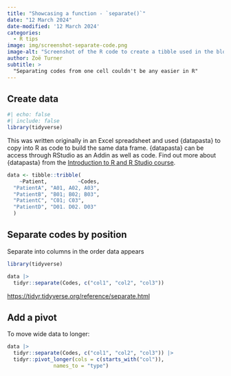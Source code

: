 ```yaml
---
title: "Showcasing a function - `separate()`"
date: "12 March 2024"
date-modified: '12 March 2024'
categories:
  - R tips
image: img/screenshot-separate-code.png
image-alt: "Screenshot of the R code to create a tibble used in the blog"
author: Zoë Turner
subtitle: >
  "Separating codes from one cell couldn't be any easier in R"
---
```


## Create data

```r
#| echo: false
#| include: false
library(tidyverse)
```

This was written originally in an Excel spreadsheet and used {datapasta} to copy into R as code to build the same data frame.
{datapasta} can be access through RStudio as an Addin as well as code.
Find out more about {datapasta} from the [Introduction to R and R Studio course](https://intro-r-rstudio.nhsrcommunity.com/session-datapasta.html#/title-slide).

```r
data <- tibble::tribble(
    ~Patient,          ~Codes,
  "PatientA", "A01, A02, A03",
  "PatientB", "B01; B02; B03",
  "PatientC", "C01; C03",
  "PatientD", "D01. D02. D03"
  )

```


## Separate codes by position

Separate into columns in the order data appears

```r
library(tidyverse)

data |> 
  tidyr::separate(Codes, c("col1", "col2", "col3"))
```


[https://tidyr.tidyverse.org/reference/separate.html](https://tidyr.tidyverse.org/reference/separate.html)

## Add a pivot

To move wide data to longer:

```r
data |> 
  tidyr::separate(Codes, c("col1", "col2", "col3")) |> 
  tidyr::pivot_longer(cols = c(starts_with("col")),
               names_to = "type")
```

